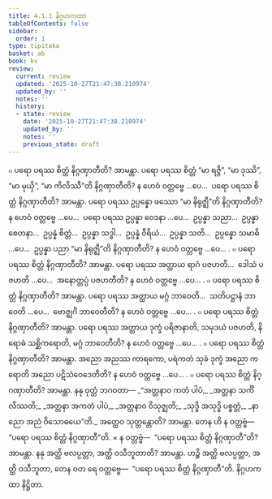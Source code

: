 ```yaml
---
title: 4.1.1 နိဂ္ဂဟကထာ
tableOfContents: false
sidebar:
  order: 1
type: tipitaka
basket: ab
book: kv
review:
  current: review
  updated: '2025-10-27T21:47:38.210974'
  updated_by: ''
  notes: ''
  history:
  - state: review
    date: '2025-10-27T21:47:38.210974'
    updated_by: ''
    notes: ''
    previous_state: draft
---
```



<ReviewStatus review={frontmatter.review} showDetails={true} />

<HypothesisAnnotation frontmatter={frontmatter} />

<DynamicBreadcrumb />

<Division number="743" book="kv" e="ch" v="32" p="380">

<Paragraph number="2351" book="kv">
๐ ပရော ပရဿ စိတ္တံ နိဂ္ဂဏှာတီတိ? အာမန္တာ. ပရော ပရဿ စိတ္တံ “မာ ရဇ္ဇိ”, “မာ ဒုဿိ”, “မာ မုယှိ”, “မာ ကိလိဿီ”တိ နိဂ္ဂဏှာတီတိ? န ဟေဝံ ဝတ္တဗ္ဗေ …ပေ…  ပရော ပရဿ စိတ္တံ နိဂ္ဂဏှာတီတိ? အာမန္တာ. ပရော ပရဿ ဥပ္ပန္နော ဖဿော “မာ နိရုဇ္ဈီ”တိ နိဂ္ဂဏှာတီတိ? န ဟေဝံ ဝတ္တဗ္ဗေ …ပေ…  ပရော ပရဿ ဥပ္ပန္နာ ဝေဒနာ …ပေ…  ဥပ္ပန္နာ သညာ…  ဥပ္ပန္နာ စေတနာ…  ဥပ္ပန္နံ စိတ္တံ…  ဥပ္ပန္နာ သဒ္ဓါ…  ဥပ္ပန္နံ ဝီရိယံ…  ဥပ္ပန္နာ သတိ…  ဥပ္ပန္နော သမာဓိ …ပေ…  ဥပ္ပန္နာ ပညာ “မာ နိရုဇ္ဈီ”တိ နိဂ္ဂဏှာတီတိ? န ဟေဝံ ဝတ္တဗ္ဗေ …ပေ… .
</Paragraph>

<Paragraph number="2352" book="kv">
๐ ပရော ပရဿ စိတ္တံ နိဂ္ဂဏှာတီတိ? အာမန္တာ. ပရော ပရဿ အတ္ထာယ ရာဂံ ပဇဟတိ…  ဒေါသံ ပဇဟတိ …ပေ…  အနောတ္တပ္ပံ ပဇဟတီတိ? န ဟေဝံ ဝတ္တဗ္ဗေ …ပေ… .
</Paragraph>

<Paragraph number="2353" book="kv">
๐ ပရော ပရဿ စိတ္တံ နိဂ္ဂဏှာတီတိ? အာမန္တာ. ပရော ပရဿ အတ္ထာယ မဂ္ဂံ ဘာဝေတိ…  သတိပဋ္ဌာနံ ဘာဝေတိ …ပေ…  ဗောဇ္ဈင်္ဂံ ဘာဝေတီတိ? န ဟေဝံ ဝတ္တဗ္ဗေ …ပေ… .
</Paragraph>

<Paragraph number="2354" book="kv">
๐ ပရော ပရဿ စိတ္တံ နိဂ္ဂဏှာတီတိ? အာမန္တာ. ပရော ပရဿ အတ္ထာယ ဒုက္ခံ ပရိဇာနာတိ, သမုဒယံ ပဇဟတိ, နိရောဓံ သစ္ဆိကရောတိ, မဂ္ဂံ ဘာဝေတီတိ? န ဟေဝံ ဝတ္တဗ္ဗေ …ပေ… .
</Paragraph>

<Paragraph number="2355" book="kv">
๐ ပရော ပရဿ စိတ္တံ နိဂ္ဂဏှာတီတိ? အာမန္တာ. အညော အညဿ ကာရကော, ပရံကတံ သုခံ ဒုက္ခံ အညော ကရောတိ အညော ပဋိသံဝေဒေတီတိ? န ဟေဝံ ဝတ္တဗ္ဗေ …ပေ… .
</Paragraph>

<Paragraph number="2356" book="kv">
๐ ပရော ပရဿ စိတ္တံ နိဂ္ဂဏှာတီတိ? အာမန္တာ. နနု ဝုတ္တံ ဘဂဝတာ—
</Paragraph>

<Paragraph number="2357" type="verses" book="kv">
_“အတ္တနာဝ ကတံ ပါပံ,_  
_အတ္တနာ သင်္ကိလိဿတိ;_  
_အတ္တနာ အကတံ ပါပံ,_  
_အတ္တနာဝ ဝိသုဇ္ဈတိ;_  
_သုဒ္ဓိ အသုဒ္ဓိ ပစ္စတ္တံ,_  
_နာညော အညံ ဝိသောဓယေ”တိ._  

</Paragraph>

<Paragraph number="2358" book="kv">
အတ္ထေဝ သုတ္တန္တောတိ? အာမန္တာ. တေန ဟိ န ဝတ္တဗ္ဗံ—  “ပရော ပရဿ စိတ္တံ နိဂ္ဂဏှာတီ”တိ.
</Paragraph>

</Division>
<Division number="744" book="kv" e="ch" v="32" p="381">

<Paragraph number="2359" book="kv">
× န ဝတ္တဗ္ဗံ—  “ပရော ပရဿ စိတ္တံ နိဂ္ဂဏှာတီ”တိ? အာမန္တာ. နနု အတ္ထိ ဗလပ္ပတ္တာ, အတ္ထိ ဝသီဘူတာတိ? အာမန္တာ. ဟဉ္စိ အတ္ထိ ဗလပ္ပတ္တာ, အတ္ထိ ဝသီဘူတာ, တေန ဝတ ရေ ဝတ္တဗ္ဗေ—  “ပရော ပရဿ စိတ္တံ နိဂ္ဂဏှာတီ”တိ.

</Paragraph>
</Division>

<Paragraph number="2360" type="center" book="kv">
နိဂ္ဂဟကထာ နိဋ္ဌိတာ.
</Paragraph>